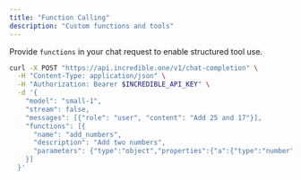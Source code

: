 ```yaml
---
title: "Function Calling"
description: "Custom functions and tools"
---
```


Provide `functions` in your chat request to enable structured tool use.

```bash
curl -X POST "https://api.incredible.one/v1/chat-completion" \
  -H "Content-Type: application/json" \
  -H "Authorization: Bearer $INCREDIBLE_API_KEY" \
  -d '{
    "model": "small-1",
    "stream": false,
    "messages": [{"role": "user", "content": "Add 25 and 17"}],
    "functions": [{
      "name": "add_numbers",
      "description": "Add two numbers",
      "parameters": {"type":"object","properties":{"a":{"type":"number"},"b":{"type":"number"}},"required":["a","b"]}
    }]
  }'
```


